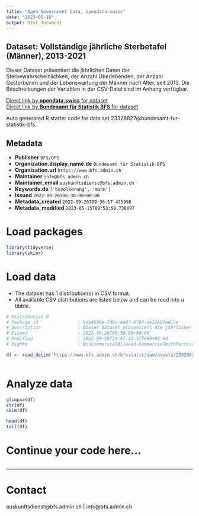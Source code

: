 ```yaml
---
title: "Open Government Data, opendata.swiss"
date: "2023-05-16"
output: html_document
---
```


## Dataset: Vollständige jährliche Sterbetafel (Männer), 2013-2021

Dieser Dataset präsentiert die jährlichen Daten der Sterbewahrscheinlichkeit, der Anzahl Überlebenden, der Anzahl Gestorbenen und der Lebenswartung der Männer nach Alter, seit 2013. Die Beschreibungen der Variablen in der CSV-Datei sind im Anhang verfügbar.

[Direct link by **opendata.swiss** for dataset](https://opendata.swiss/de/dataset/vollstandige-jahrliche-sterbetafel-manner-2013-2021)<br>
[Direct link by **Bundesamt für Statistik BFS** for dataset](https://www.bfs.admin.ch/asset/de/ts-x-01.04.02.02.04)

Auto generated R starter code for data set 23328827@bundesamt-fur-statistik-bfs.

## Metadata

- **Publisher** `BFS/OFS`
- **Organization.display_name.de** `Bundesamt für Statistik BFS`
- **Organization.url** `https://www.bfs.admin.ch`
- **Maintainer** `info@bfs.admin.ch`
- **Maintainer_email** `auskunftsdienst@bfs.admin.ch`
- **Keywords.de** `['bevolkerung', 'mann']`
- **Issued** `2022-09-26T06:30:00+00:00`
- **Metadata_created** `2022-09-26T09:36:17.475998`
- **Metadata_modified** `2023-05-15T09:53:59.736697`


# Load packages

```r

library(tidyverse)
library(skimr)

```

# Load data

-   The dataset has 1 distribution(s) in CSV format.
-   All available CSV distributions are listed below and can be read into a tibble.

```r

# Distribution 0
# Package_id               : 9db4696e-7d8c-4a87-8707-de32607ed13e
# Description              : Dieser Dataset präsentiert die jährlichen Daten der Sterbewahrscheinlichkeit, der Anzahl Überlebenden, der Anzahl Gestorbenen und der Lebenswartung der Männer nach Alter, seit 2013. Die Beschreibungen der Variablen in der CSV-Datei sind im Anhang verfügbar.
# Issued                   : 2022-09-26T06:30:00+00:00
# Modified                 : 2022-09-20T14:07:13.377000+00:00
# Rights                   : NonCommercialAllowed-CommercialWithPermission-ReferenceRequired

df <- read_delim('https://www.bfs.admin.ch/bfsstatic/dam/assets/23328833/master')



```

# Analyze data

```r

glimpse(df)
str(df)
skim(df)

head(df)
tail(df)

```

# Continue your code here...

```r

```

------------------------------------------------------------------------

# Contact

auskunftsdienst@bfs.admin.ch | info@bfs.admin.ch

